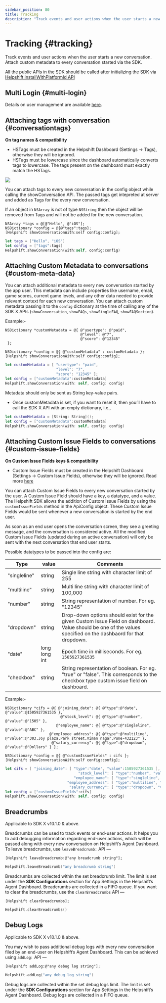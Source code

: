 ```yaml
---
sidebar_position: 80
title: Tracking
description: "Track events and user actions when the user starts a new conversation.Attach custom metadata to every conversation started via the SDK."
---
```




# Tracking {#tracking}

<Intro>

Track events and user actions when the user starts a new conversation.
Attach custom metadata to every conversation started via the SDK.


</Intro>


<Admonition type="info" title="Note">

All the public APIs in the SDK should be called after initializing the SDK via [Helpshift installWithPlatformId API](/sdkx_ios/getting-started#start-using)


</Admonition>


## Multi Login {#multi-login}

Details on user management are available [here](/sdkx_ios/users/).


## Attaching tags with conversation {#conversationtags}


<Admonition type="info" title="Note">

**On tag names & compatibility**

* HSTags must be created in the Helpshift Dashboard (Settings → Tags), otherwise they will be ignored.
* HSTags must be lowercase since the dashboard automatically converts tags to lowercase. The tags present on the dashboard must exactly match the HSTags.


</Admonition>


<Image src="/static/books/ios/metadata-tags.png"  width="half" /> 

You can attach tags to every new conversation in the config object while calling the showConversation API. The passed tags get intepreted at server and added as Tags for the every new conversation.

If an object in `NSArray` is not of type `NSString` then the object will be removed from Tags and
will not be added for the new conversation.



<Tabs>

<TabItem value="Configuration details" label="Configuration details">



<Tabs>

<TabItem value="Objective-C" label="Objective-C">

```
NSArray *tags = @[@"Hello", @"iOS"];
NSDictionary *config = @{@"tags":tags};
[Helpshift showConversationWith:self config:config];
```

</TabItem>
<TabItem value="Swift" label="Swift">

```swift
let tags = ["Hello", "iOS"]
let config = ["tags":tags]
Helpshift.showConversation(with:self, config:config)
```

</TabItem>

</Tabs>



</TabItem>

</Tabs>


## Attaching Custom Metadata to conversations {#custom-meta-data}

You can attach additional metadata to every new conversation started by the app user. This metadata can include properties like username, email, game scores, current game levels, and any other data needed to provide relevant context for each new conversation. You can attach custom metadata passing it to the `config` dictionary at the time of calling any of the SDK X APIs (`showConversation`, `showFAQs`, `showSingleFAQ`, `showFAQSection`).

Example:-

<Tabs>

<TabItem value="Configuration details" label="Configuration details">



<Tabs>

<TabItem value="Objective-C" label="Objective-C">

```
NSDictionary *customMetadata = @{ @"usertype": @"paid",
                                  @"level": @"7",
                                  @"score": @"12345"
 };

NSDictionary *config = @{ @"customMetadata" : customMetadata };
[Helpshift showConversationWith:self config:config];
```

</TabItem>
<TabItem value="Swift" label="Swift">

```swift
let customMetadata = [ "usertype": "paid",
                       "level": "7",
                       "score": "12345" ];
let config = ["customMetadata":customMetadata]
Helpshift.showConversation(with: self, config: config)
```

</TabItem>

</Tabs>



</TabItem>

</Tabs>



<Admonition type="info" title="Note">

Metadata should only be sent as String key-value pairs.

* Once customMetadata is set, if you want to reset it, then you’ll have to call the SDK X API with an empty dictionary, i.e.,

```swift
let customMetadata = [String: String]();
let config = ["customMetadata":customMetadata]
Helpshift.showConversation(with: self, config: config)
```

</Admonition>


## Attaching Custom Issue Fields to conversations {#custom-issue-fields}


<Admonition type="info" title="Note">

**On Custom Issue Fields keys & compatibility**

* Custom Issue Fields must be created in the Helpshift Dashboard (Settings → Custom Issue Fields), otherwise they will be ignored. Read more [here](https://support.helpshift.com/kb/article/custom-issue-fields/)

</Admonition>


You can attach Custom Issue Fields to every new conversation started by the user. A Custom Issue Field should have a key, a datatype, and a value. The Helpshift SDK allows the addition of Custom Issue Fields by using the `customIssueFields` method in the ApiConfig object.
These Custom Issue Fields would be sent whenever a new conversation is started by the end user.

As soon as an end user opens the conversation screen, they see a greeting message, and the conversation is considered active.
All the modified Custom Issue Fields (updated during an active conversation) will only be sent with the next conversation that end user starts. 

Possible datatypes to be passed into the config are:


|  Type             | value |  Comments          |
|-------------------|-------|--------------------|
| "singleline" | string | Single line string with character limit of 255 |
| "multiline"   | string | Multi line string with character limit of 100,000 |
| "number" | string |  String representation of number. For eg.  "12345" |
| "dropdown"  | string | Drop-down options should exist for the given Custom Issue Field on dashboard. Value should be one of the values specified on the dashbaord for that dropdown. |
| "date"  | long long int | Epoch time in milliseconds. For eg. `1505927361535` |
| "checkbox"  | string | String representation of boolean. For eg. "true" or "false". This corresponds to the checkbox type custom issue field on dashboard. |


Example:-

<Tabs>

<TabItem value="Configuration details" label="Configuration details">



<Tabs>

<TabItem value="Objective-C" label="Objective-C">

```
NSDictionary *cifs = @{ @"joining_date": @{ @"type":@"date", @"value":@1505927361535 },
                         @"stock_level": @{ @"type":@"number", @"value":@"1505" },
                       @"employee_name": @{ @"type":@"singleline", @"value":@"ABC" },
                    @"employee_address": @{ @"type":@"multiline", @"value":@"303,Joy plaza,Park street,Viman nagar.Pune-432123" },
                     @"salary_currency": @{ @"type":@"dropdown", @"value":@"Dollars" } };

NSDictionary *config = @{ @"customIssueFields" : cifs };
[Helpshift showConversationWith:self config:config]; 
```

</TabItem>
<TabItem value="Swift" label="Swift">

```swift
let cifs = [ "joining_date": [ "type":"date", "value":1505927361535 ],
                                 "stock_level": [ "type":"number", "value":"1505" ],
                               "employee_name": [ "type":"singleline", "value":"ABC" ],
                            "employee_address": [ "type":"multiline", "value":"303,Joy plaza,Park street,Viman nagar.Pune-432123" ],
                             "salary_currency": [ "type":"dropdown", "value":"Dollars" ] ];
let config = ["customIssueFields":cifs]
Helpshift.showConversation(with: self, config: config)
```

</TabItem>

</Tabs>



</TabItem>

</Tabs>


## Breadcrumbs

<Admonition type="info" title="Note">

Applicable to SDK X v10.1.0 & above.

</Admonition>

Breadcrumbs can be used to track events or end-user actions. It helps you to add debugging information regarding end-user actions, which will be passed along with every new conversation on Helpshift’s Agent Dashboard. To leave breadcrumbs, use `leaveBreadcrumb:` API —


<Tabs>

<TabItem value="Objective-C" label="Objective-C">

```
[Helpshift leaveBreadcrumb:@"any breadcrumb string"];
```

</TabItem>
<TabItem value="Swift" label="Swift">

```swift
Helpshift.leaveBreadcrumb("any breadcrumb string")
```

</TabItem>

</Tabs>


Breadcrumbs are collected within the set breadcrumb limit. The limit is set under the **SDK Configurations** section for App Settings in the Helpshift’s Agent Dashboard. Breadcrumbs are collected in a FIFO queue. If you want to clear the breadcrumbs, use the `clearBreadcrumbs` API —


<Tabs>

<TabItem value="Objective-C" label="Objective-C">

```
[Helpshift clearBreadcrumbs];
```

</TabItem>
<TabItem value="Swift" label="Swift">

```swift
Helpshift.clearBreadcrumbs()
```

</TabItem>

</Tabs>


## Debug Logs

<Admonition type="info" title="Note">

Applicable to SDK X v10.1.0 & above.

</Admonition>

You may wish to pass additional debug logs with every new conversation filed by an end-user on Helpshift’s Agent Dashboard. This can be achieved using `addLog:` API —


<Tabs>

<TabItem value="Objective-C" label="Objective-C">

```
[Helpshift addLog:@"any debug log string"];
```

</TabItem>
<TabItem value="Swift" label="Swift">

```swift
Helpshift.addLog("any debug log string")
```

</TabItem>

</Tabs>


Debug logs are collected within the set debug logs limit. The limit is set under the **SDK Configurations** section for App Settings in the Helpshift’s Agent Dashboard. Debug logs are collected in a FIFO queue.

